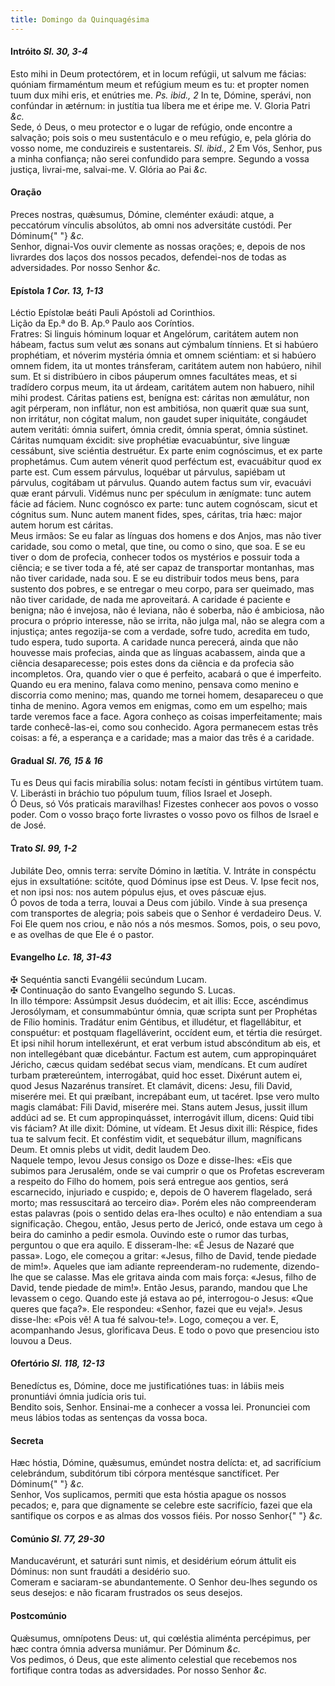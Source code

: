 ```yaml
---
title: Domingo da Quinquagésima
---
```


<h4 class="text-center">
  Intróito <em>Sl. 30, 3-4</em>
</h4>
<div class="container-fluid">
  <div class="row">
    <div class="col-6 dropcaps text-justify">
      Esto mihi in Deum protectórem, et in locum refúgii, ut salvum me fácias:
      quóniam firmaméntum meum et refúgium meum es tu: et propter nomen tuum dux
      mihi eris, et enútries me. <em>Ps. ibid., 2</em> In te, Dómine, sperávi,
      non confúndar in ætérnum: in justítia tua líbera me et éripe me. V. Gloria
      Patri <em>&c.</em>
    </div>
    <div class="col-6 dropcaps text-justify">
      Sede, ó Deus, o meu protector e o lugar de refúgio, onde encontre a
      salvação; pois sois o meu sustentáculo e o meu refúgio, e, pela glória do
      vosso nome, me conduzireis e sustentareis. <em>Sl. ibid., 2</em> Em Vós,
      Senhor, pus a minha confiança; não serei confundido para sempre. Segundo a
      vossa justiça, livrai-me, salvai-me. V. Glória ao Pai <em>&c.</em>
    </div>
  </div>
</div>

<h4 class="text-center">Oração</h4>
<div class="container-fluid">
  <div class="row">
    <div class="col-6 dropcaps text-justify">
      Preces nostras, quǽsumus, Dómine, cleménter exáudi: atque, a peccatórum
      vínculis absolútos, ab omni nos adversitáte custódi. Per Dóminum{" "}
      <em>&c.</em>
    </div>
    <div class="col-6 dropcaps text-justify">
      Senhor, dignai-Vos ouvir clemente as nossas orações; e, depois de nos
      livrardes dos laços dos nossos pecados, defendei-nos de todas as
      adversidades. Por nosso Senhor <em>&c.</em>
    </div>
  </div>
</div>

<h4 class="text-center">
  Epístola <em>1 Cor. 13, 1-13</em>
</h4>
<div class="container-fluid">
  <div class="row">
    <div class="col-6 text-justify">
      Léctio Epístolæ beáti Pauli Apóstoli ad Corinthios.
    </div>
    <div class="col-6 text-justify">
      Lição da Ep.ª do B. Ap.º Paulo aos Coríntios.
    </div>
    <div class="col-6 dropcaps text-justify">
      Fratres: Si linguis hóminum loquar et Angelórum, caritátem autem non
      hábeam, factus sum velut æs sonans aut cýmbalum tínniens. Et si habúero
      prophétiam, et nóverim mystéria ómnia et omnem sciéntiam: et si habúero
      omnem fidem, ita ut montes tránsferam, caritátem autem non habúero, nihil
      sum. Et si distribúero in cibos páuperum omnes facultátes meas, et si
      tradídero corpus meum, ita ut árdeam, caritátem autem non habuero, nihil
      mihi prodest. Cáritas patiens est, benígna est: cáritas non æmulátur, non
      agit pérperam, non inflátur, non est ambitiósa, non quærit quæ sua sunt,
      non irritátur, non cógitat malum, non gaudet super iniquitáte, congáudet
      autem veritáti: ómnia suifert, ómnia credit, ómnia sperat, ómnia sústinet.
      Cáritas numquam éxcidit: sive prophétiæ evacuabúntur, sive linguæ
      cessábunt, sive sciéntia destruétur. Ex parte enim cognóscimus, et ex
      parte prophetámus. Cum autem vénerit quod perféctum est, evacuábitur quod
      ex parte est. Cum essem párvulus, loquébar ut párvulus, sapiébam ut
      párvulus, cogitábam ut párvulus. Quando autem factus sum vir, evacuávi quæ
      erant párvuli. Vidémus nunc per spéculum in ænígmate: tunc autem fácie ad
      fáciem. Nunc cognósco ex parte: tunc autem cognóscam, sicut et cógnitus
      sum. Nunc autem manent fides, spes, cáritas, tria hæc: major autem horum
      est cáritas.
    </div>
    <div class="col-6 dropcaps text-justify">
      Meus irmãos: Se eu falar as línguas dos homens e dos Anjos, mas não tiver
      caridade, sou como o metal, que tine, ou como o sino, que soa. E se eu
      tiver o dom de profecia, conhecer todos os mystérios e possuir toda a
      ciência; e se tiver toda a fé, até ser capaz de transportar montanhas, mas
      não tiver caridade, nada sou. E se eu distribuir todos meus bens, para
      sustento dos pobres, e se entregar o meu corpo, para ser queimado, mas não
      tiver caridade, de nada me aproveitará. A caridade é paciente e benigna;
      não é invejosa, não é leviana, não é soberba, não é ambiciosa, não procura
      o próprio interesse, não se irrita, não julga mal, não se alegra com a
      injustiça; antes regozija-se com a verdade, sofre tudo, acredita em tudo,
      tudo espera, tudo suporta. A caridade nunca perecerá, ainda que não
      houvesse mais profecias, ainda que as línguas acabassem, ainda que a
      ciência desaparecesse; pois estes dons da ciência e da profecia são
      incompletos. Ora, quando vier o que é perfeito, acabará o que é
      imperfeito. Quando eu era menino, falava como menino, pensava como menino
      e discorria como menino; mas, quando me tornei homem, desapareceu o que
      tinha de menino. Agora vemos em enigmas, como em um espelho; mais tarde
      veremos face a face. Agora conheço as coisas imperfeitamente; mais tarde
      conhecê-las-ei, como sou conhecido. Agora permanecem estas três coisas: a
      fé, a esperança e a caridade; mas a maior das três é a caridade.
    </div>
  </div>
</div>

<h4 class="text-center">
  Gradual <em>Sl. 76, 15 & 16</em>
</h4>
<div class="container-fluid">
  <div class="row">
    <div class="col-6 dropcaps text-justify">
      Tu es Deus qui facis mirabília solus: notam fecísti in géntibus virtútem
      tuam. V. Liberásti in bráchio tuo pópulum tuum, fílios Israel et Joseph.
    </div>
    <div class="col-6 dropcaps text-justify">
      Ó Deus, só Vós praticais maravilhas! Fizestes conhecer aos povos o vosso
      poder. Com o vosso braço forte livrastes o vosso povo os filhos de Israel
      e de José.
    </div>
  </div>
</div>

<h4 class="text-center">
  Trato <em>Sl. 99, 1-2</em>
</h4>
<div class="container-fluid">
  <div class="row">
    <div class="col-6 dropcaps text-justify">
      Jubiláte Deo, omnis terra: servíte Dómino in lætítia. V. Intráte in
      conspéctu ejus in exsultatióne: scitóte, quod Dóminus ipse est Deus. V.
      Ipse fecit nos, et non ipsi nos: nos autem pópulus ejus, et oves páscuæ
      ejus.
    </div>
    <div class="col-6 dropcaps text-justify">
      Ó povos de toda a terra, louvai a Deus com júbilo. Vinde à sua presença
      com transportes de alegria; pois sabeis que o Senhor é verdadeiro Deus. V.
      Foi Ele quem nos criou, e não nós a nós mesmos. Somos, pois, o seu povo, e
      as ovelhas de que Ele é o pastor.
    </div>
  </div>
</div>

<h4 class="text-center">
  Evangelho <em>Lc. 18, 31-43</em>
</h4>
<div class="container-fluid">
  <div class="row">
    <div class="col-6 text-justify">
      <span class="text-danger">&#10016;</span> Sequéntia sancti Evangélii
      secúndum Lucam.
    </div>
    <div class="col-6 text-justify">
      <span class="text-danger">&#10016;</span> Continuação do santo Evangelho
      segundo S. Lucas.
    </div>
    <div class="col-6 dropcaps text-justify">
      In illo témpore: Assúmpsit Jesus duódecim, et ait illis: Ecce, ascéndimus
      Jerosólymam, et consummabúntur ómnia, quæ scripta sunt per Prophétas de
      Fílio hominis. Tradátur enim Géntibus, et illudétur, et flagellábitur, et
      conspuétur: et postquam flagelláverint, occídent eum, et tértia die
      resúrget. Et ipsi nihil horum intellexérunt, et erat verbum istud
      abscónditum ab eis, et non intellegébant quæ dicebántur. Factum est autem,
      cum appropinquáret Jéricho, cæcus quidam sedébat secus viam, mendícans. Et
      cum audíret turbam prætereúntem, interrogábat, quid hoc esset. Dixérunt
      autem ei, quod Jesus Nazarénus transíret. Et clamávit, dicens: Jesu, fili
      David, miserére mei. Et qui præíbant, increpábant eum, ut tacéret. Ipse
      vero multo magis clamábat: Fili David, miserére mei. Stans autem Jesus,
      jussit illum addúci ad se. Et cum appropinquásset, interrogávit illum,
      dicens: Quid tibi vis fáciam? At ille dixit: Dómine, ut vídeam. Et Jesus
      dixit illi: Réspice, fides tua te salvum fecit. Et conféstim vidit, et
      sequebátur illum, magníficans Deum. Et omnis plebs ut vidit, dedit laudem
      Deo.
    </div>
    <div class="col-6 dropcaps text-justify">
      Naquele tempo, levou Jesus consigo os Doze e disse-lhes: «Eis que subimos
      para Jerusalém, onde se vai cumprir o que os Profetas escreveram a
      respeito do Filho do homem, pois será entregue aos gentios, será
      escarnecido, injuriado e cuspido; e, depois de O haverem flagelado, será
      morto; mas ressuscitará ao terceiro dia». Porém eles não compreenderam
      estas palavras (pois o sentido delas era-lhes oculto) e não entendiam a
      sua significação. Chegou, então, Jesus perto de Jericó, onde estava um
      cego à beira do caminho a pedir esmola. Ouvindo este o rumor das turbas,
      perguntou o que era aquilo. E disseram-lhe: «É Jesus de Nazaré que passa».
      Logo, ele começou a gritar: «Jesus, filho de David, tende piedade de
      mim!». Aqueles que iam adiante repreenderam-no rudemente, dizendo-lhe que
      se calasse. Mas ele gritava ainda com mais força: «Jesus, filho de David,
      tende piedade de mim!». Então Jesus, parando, mandou que Lhe levassem o
      cego. Quando este já estava ao pé, interrogou-o Jesus: «Que queres que
      faça?». Ele respondeu: «Senhor, fazei que eu veja!». Jesus disse-lhe:
      «Pois vê! A tua fé salvou-te!». Logo, começou a ver. E, acompanhando
      Jesus, glorificava Deus. E todo o povo que presenciou isto louvou a Deus.
    </div>
  </div>
</div>

<h4 class="text-center">
  Ofertório <em>Sl. 118, 12-13</em>
</h4>
<div class="container-fluid">
  <div class="row">
    <div class="col-6 dropcaps text-justify">
      Benedíctus es, Dómine, doce me justificatiónes tuas: in lábiis meis
      pronuntiávi ómnia judícia oris tui.
    </div>
    <div class="col-6 dropcaps text-justify">
      Bendito sois, Senhor. Ensinai-me a conhecer a vossa lei. Pronunciei com
      meus lábios todas as sentenças da vossa boca.
    </div>
  </div>
</div>

<h4 class="text-center">Secreta</h4>
<div class="container-fluid">
  <div class="row">
    <div class="col-6 dropcaps text-justify">
      Hæc hóstia, Dómine, quǽsumus, emúndet nostra delícta: et, ad sacrifícium
      celebrándum, subditórum tibi córpora mentésque sanctíficet. Per Dóminum{" "}
      <em>&c.</em>
    </div>
    <div class="col-6 dropcaps text-justify">
      Senhor, Vos suplicamos, permiti que esta hóstia apague os nossos pecados;
      e, para que dignamente se celebre este sacrifício, fazei que ela
      santifique os corpos e as almas dos vossos fiéis. Por nosso Senhor{" "}
      <em>&c.</em>
    </div>
  </div>
</div>

<h4 class="text-center">
  Comúnio <em>Sl. 77, 29-30</em>
</h4>
<div class="container-fluid">
  <div class="row">
    <div class="col-6 dropcaps text-justify">
      Manducavérunt, et saturári sunt nimis, et desidérium eórum áttulit eis
      Dóminus: non sunt fraudáti a desidério suo.
    </div>
    <div class="col-6 dropcaps text-justify">
      Comeram e saciaram-se abundantemente. O Senhor deu-lhes segundo os seus
      desejos: e não ficaram frustrados os seus desejos.
    </div>
  </div>
</div>

<h4 class="text-center">Postcomúnio</h4>
<div class="container-fluid">
  <div class="row">
    <div class="col-6 dropcaps text-justify">
      Quǽsumus, omnípotens Deus: ut, qui cœléstia aliménta percépimus, per hæc
      contra ómnia adversa muniámur. Per Dóminum <em>&c.</em>
    </div>
    <div class="col-6 dropcaps text-justify">
      Vos pedimos, ó Deus, que este alimento celestial que recebemos nos
      fortifique contra todas as adversidades. Por nosso Senhor <em>&c.</em>
    </div>
  </div>
</div>
